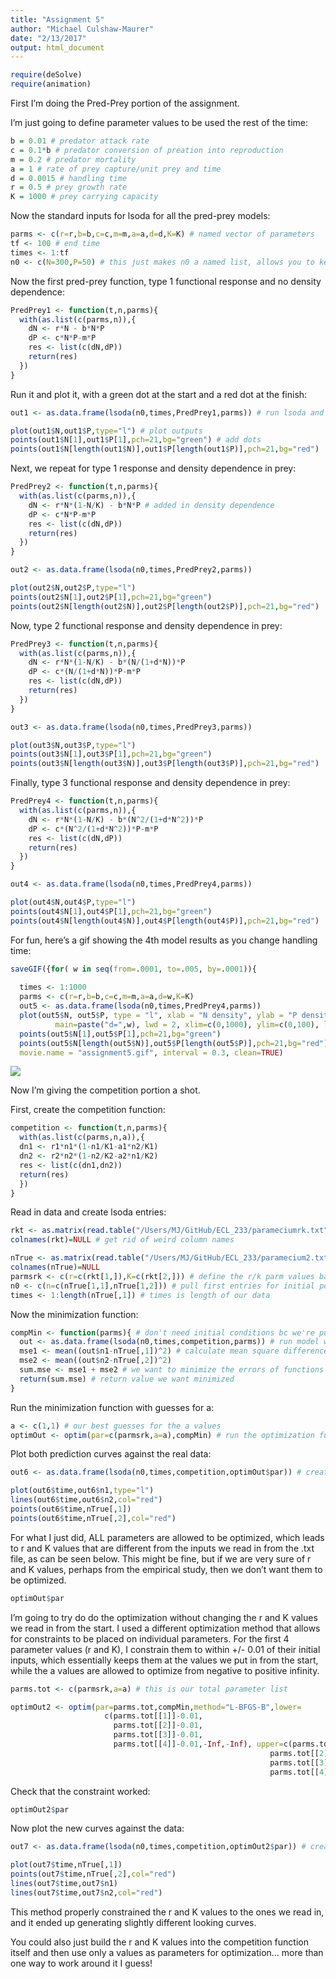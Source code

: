 ```yaml
---
title: "Assignment 5"
author: "Michael Culshaw-Maurer"
date: "2/13/2017"
output: html_document
---
```

```r
require(deSolve)
require(animation)
```

First I'm doing the Pred-Prey portion of the assignment.

I'm just going to define parameter values to be used the rest of the time:
```r
b = 0.01 # predator attack rate
c = 0.1*b # predator conversion of preation into reproduction
m = 0.2 # predator mortality
a = 1 # rate of prey capture/unit prey and time
d = 0.0015 # handling time
r = 0.5 # prey growth rate
K = 1000 # prey carrying capacity
```


Now the standard inputs for lsoda for all the pred-prey models:
```r
parms <- c(r=r,b=b,c=c,m=m,a=a,d=d,K=K) # named vector of parameters
tf <- 100 # end time
times <- 1:tf
n0 <- c(N=300,P=50) # this just makes n0 a named list, allows you to keep labels which is good
```


Now the first pred-prey function, type 1 functional response and no density dependence:
```r
PredPrey1 <- function(t,n,parms){
  with(as.list(c(parms,n)),{
    dN <- r*N - b*N*P
    dP <- c*N*P-m*P
    res <- list(c(dN,dP))
    return(res)
  })
}
```


Run it and plot it, with a green dot at the start and a red dot at the finish:
```r
out1 <- as.data.frame(lsoda(n0,times,PredPrey1,parms)) # run lsoda and get the output as data frame

plot(out1$N,out1$P,type="l") # plot outputs
points(out1$N[1],out1$P[1],pch=21,bg="green") # add dots
points(out1$N[length(out1$N)],out1$P[length(out1$P)],pch=21,bg="red")

```


Next, we repeat for type 1 response and density dependence in prey:
```r
PredPrey2 <- function(t,n,parms){
  with(as.list(c(parms,n)),{
    dN <- r*N*(1-N/K) - b*N*P # added in density dependence
    dP <- c*N*P-m*P
    res <- list(c(dN,dP))
    return(res)
  })
}

out2 <- as.data.frame(lsoda(n0,times,PredPrey2,parms))

plot(out2$N,out2$P,type="l")
points(out2$N[1],out2$P[1],pch=21,bg="green")
points(out2$N[length(out2$N)],out2$P[length(out2$P)],pch=21,bg="red")
```


Now, type 2 functional response and density dependence in prey:
```r
PredPrey3 <- function(t,n,parms){
  with(as.list(c(parms,n)),{
    dN <- r*N*(1-N/K) - b*(N/(1+d*N))*P
    dP <- c*(N/(1+d*N))*P-m*P
    res <- list(c(dN,dP))
    return(res)
  })
}

out3 <- as.data.frame(lsoda(n0,times,PredPrey3,parms))

plot(out3$N,out3$P,type="l")
points(out3$N[1],out3$P[1],pch=21,bg="green")
points(out3$N[length(out3$N)],out3$P[length(out3$P)],pch=21,bg="red")

```


Finally, type 3 functional response and density dependence in prey:
```r
PredPrey4 <- function(t,n,parms){
  with(as.list(c(parms,n)),{
    dN <- r*N*(1-N/K) - b*(N^2/(1+d*N^2))*P
    dP <- c*(N^2/(1+d*N^2))*P-m*P
    res <- list(c(dN,dP))
    return(res)
  })
}

out4 <- as.data.frame(lsoda(n0,times,PredPrey4,parms))

plot(out4$N,out4$P,type="l")
points(out4$N[1],out4$P[1],pch=21,bg="green")
points(out4$N[length(out4$N)],out4$P[length(out4$P)],pch=21,bg="red")
```


For fun, here's a gif showing the 4th model results as you change handling time:
```r
saveGIF({for( w in seq(from=.0001, to=.005, by=.0001)){
  
  times <- 1:1000
  parms <- c(r=r,b=b,c=c,m=m,a=a,d=w,K=K)
  out5 <- as.data.frame(lsoda(n0,times,PredPrey4,parms))
  plot(out5$N, out5$P, type = "l", xlab = "N density", ylab = "P density",
          main=paste("d=",w), lwd = 2, xlim=c(0,1000), ylim=c(0,100), lty=1)
  points(out5$N[1],out5$P[1],pch=21,bg="green")
  points(out5$N[length(out5$N)],out5$P[length(out5$P)],pch=21,bg="red")}},
  movie.name = "assignment5.gif", interval = 0.3, clean=TRUE)
```

![](assignment5.gif)


Now I'm giving the competition portion a shot.

First, create the competition function:
```r
competition <- function(t,n,parms){
  with(as.list(c(parms,n,a)),{
  dn1 <- r1*n1*(1-n1/K1-a1*n2/K1)
  dn2 <- r2*n2*(1-n2/K2-a2*n1/K2)
  res <- list(c(dn1,dn2))
  return(res)
  })
}
```


Read in data and create lsoda entries:
```r
rkt <- as.matrix(read.table("/Users/MJ/GitHub/ECL_233/parameciumrk.txt")) # read in r/k values
colnames(rkt)=NULL # get rid of weird column names

nTrue <- as.matrix(read.table("/Users/MJ/GitHub/ECL_233/paramecium2.txt")) # read in our data
colnames(nTrue)=NULL
parmsrk <- c(r=c(rkt[1,]),K=c(rkt[2,])) # define the r/k parm values based on rkt
n0 <- c(n=c(nTrue[1,1],nTrue[1,2])) # pull first entries for initial pop size
times <- 1:length(nTrue[,1]) # times is length of our data
```


Now the minimization function:
```r
compMin <- function(parms){ # don't need initial conditions bc we're putting data in
  out <- as.data.frame(lsoda(n0,times,competition,parms)) # run model with current guess
  mse1 <- mean((out$n1-nTrue[,1])^2) # calculate mean square difference
  mse2 <- mean((out$n2-nTrue[,2])^2)
  sum.mse <- mse1 + mse2 # we want to minimize the errors of functions for BOTH types from the data
  return(sum.mse) # return value we want minimized
} 
```


Run the minimization function with guesses for a:
```r
a <- c(1,1) # our best guesses for the a values
optimOut <- optim(par=c(parmsrk,a=a),compMin) # run the optimization function
```


Plot both prediction curves against the real data:
```r
out6 <- as.data.frame(lsoda(n0,times,competition,optimOut$par)) # create a curve with the new optimized parameters

plot(out6$time,out6$n1,type="l")
lines(out6$time,out6$n2,col="red")
points(out6$time,nTrue[,1])
points(out6$time,nTrue[,2],col="red")
```

For what I just did, ALL parameters are allowed to be optimized, which leads to r and K values that are different from the inputs we read in from the .txt file, as can be seen below. This might be fine, but if we are very sure of r and K values, perhaps from the empirical study, then we don't want them to be optimized.
```r
optimOut$par
```


I'm going to try do do the optimization without changing the r and K values we read in from the start. I used a different optimization method that allows for constraints to be placed on individual parameters. For the first 4 parameter values (r and K), I constrain them to within +/- 0.01 of their initial inputs, which essentially keeps them at the values we put in from the start, while the a values are allowed to optimize from negative to positive infinity.
```r
parms.tot <- c(parmsrk,a=a) # this is our total parameter list

optimOut2 <- optim(par=parms.tot,compMin,method="L-BFGS-B",lower=
                     c(parms.tot[[1]]-0.01,
                       parms.tot[[2]]-0.01,
                       parms.tot[[3]]-0.01,
                       parms.tot[[4]]-0.01,-Inf,-Inf), upper=c(parms.tot[[1]]+0.01,
                                                          parms.tot[[2]]+0.01,
                                                          parms.tot[[3]]+0.01,
                                                          parms.tot[[4]]+0.01,Inf,Inf))
```


Check that the constraint worked:
```r
optimOut2$par
```


Now plot the new curves against the data:
```r
out7 <- as.data.frame(lsoda(n0,times,competition,optimOut2$par)) # create curve w/new parameters

plot(out7$time,nTrue[,1])
points(out7$time,nTrue[,2],col="red")
lines(out7$time,out7$n1)
lines(out7$time,out7$n2,col="red")
```

This method properly constrained the r and K values to the ones we read in, and it ended up generating slightly different looking curves.

You could also just build the r and K values into the competition function itself and then use only a values as parameters for optimization... more than one way to work around it I guess!
